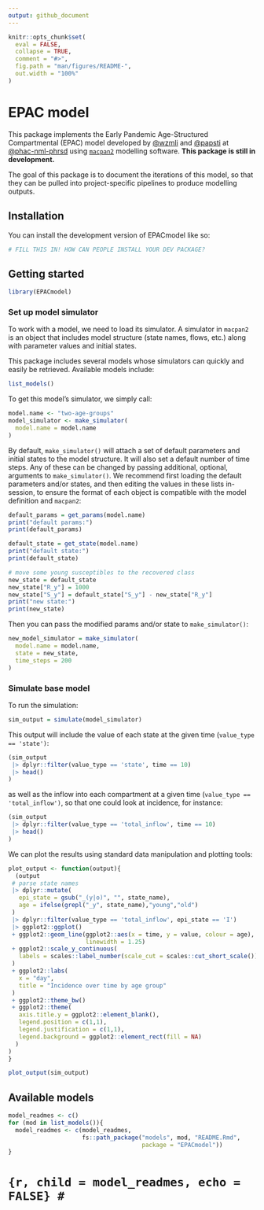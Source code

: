```yaml
---
output: github_document
---
```


<!-- README.md is generated from README.Rmd. Please edit that file -->

```r
knitr::opts_chunk$set(
  eval = FALSE,
  collapse = TRUE,
  comment = "#>",
  fig.path = "man/figures/README-",
  out.width = "100%"
)
```

# EPAC model

<!-- badges: start -->
<!-- badges: end -->

This package implements the Early Pandemic Age-Structured Compartmental (EPAC) model developed by [@wzmli](https://github.com/wzmli) and [@papsti](https://github.com/papsti) at [@phac-nml-phrsd](https://github.com/phac-nml-phrsd) using  [`macpan2`](https://github.com/canmod/macpan2) modelling software. **This package is still in development.**

The goal of this package is to document the iterations of this model, so that they can be pulled into project-specific pipelines to produce modelling outputs. 

## Installation

You can install the development version of EPACmodel like so:

``` r
# FILL THIS IN! HOW CAN PEOPLE INSTALL YOUR DEV PACKAGE?
```

## Getting started

```r
library(EPACmodel)
```

### Set up model simulator

To work with a model, we need to load its simulator. A simulator in `macpan2` is an object that includes model structure (state names, flows, etc.) along with parameter values and initial states. 

This package includes several models whose simulators can quickly and easily be retrieved. Available models include:

```r
list_models()
```

To get this model's simulator, we simply call:

```r
model.name <- "two-age-groups"
model_simulator <- make_simulator(
  model.name = model.name
)
```

By default, `make_simulator()` will attach a set of default parameters and initial states to the model structure. It will also set a default number of time steps. Any of these can be changed by passing additional, optional, arguments to `make_simulator()`. We recommend first loading the default parameters and/or states, and then editing the values in these lists in-session, to ensure the format of each object is compatible with the model definition and `macpan2`:

```r
default_params = get_params(model.name)
print("default params:")
print(default_params)

default_state = get_state(model.name)
print("default state:")
print(default_state)

# move some young susceptibles to the recovered class
new_state = default_state
new_state["R_y"] = 1000
new_state["S_y"] = default_state["S_y"] - new_state["R_y"]
print("new state:")
print(new_state)
```

Then you can pass the modified params and/or state to `make_simulator()`:

```r
new_model_simulator = make_simulator(
  model.name = model.name,
  state = new_state,
  time_steps = 200
)
```

### Simulate base model

To run the simulation:

```r
sim_output = simulate(model_simulator)
```

This output will include the value of each state at the given time (`value_type == 'state')`:

```r
(sim_output
 |> dplyr::filter(value_type == 'state', time == 10)
 |> head()
)
```

as well as the inflow into each compartment at a given time (`value_type == 'total_inflow')`, so that one could look at incidence, for instance:

```r
(sim_output
 |> dplyr::filter(value_type == 'total_inflow', time == 10)
 |> head()
)
```

We can plot the results using standard data manipulation and plotting tools:

```r
plot_output <- function(output){
  (output
 # parse state names
 |> dplyr::mutate(
   epi_state = gsub("_(y|o)", "", state_name),
   age = ifelse(grepl("_y", state_name),"young","old")
 )
 |> dplyr::filter(value_type == 'total_inflow', epi_state == 'I')
 |> ggplot2::ggplot()
 + ggplot2::geom_line(ggplot2::aes(x = time, y = value, colour = age),
                      linewidth = 1.25)
 + ggplot2::scale_y_continuous(
   labels = scales::label_number(scale_cut = scales::cut_short_scale())
 )
 + ggplot2::labs(
   x = "day",
   title = "Incidence over time by age group"
 )
 + ggplot2::theme_bw()
 + ggplot2::theme(
   axis.title.y = ggplot2::element_blank(),
   legend.position = c(1,1),
   legend.justification = c(1,1),
   legend.background = ggplot2::element_rect(fill = NA)
  )
)
}
```

```r
plot_output(sim_output)
```

## Available models

```r
model_readmes <- c()
for (mod in list_models()){
  model_readmes <- c(model_readmes,
                     fs::path_package("models", mod, "README.Rmd",
                                      package = "EPACmodel"))
}
```

# ```{r, child = model_readmes, echo = FALSE}
# ```
